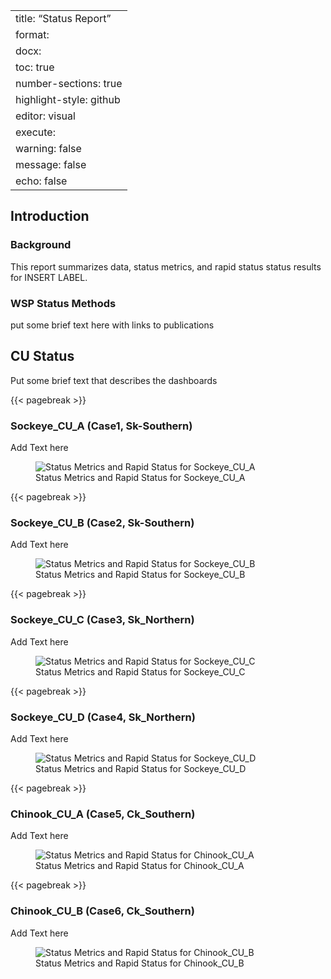 
---	
title: "Status Report"
format: 
  docx:
    toc: true
    number-sections: true
    highlight-style: github
editor: visual
execute: 
  warning: false
  message: false
  echo: false
---	
	
	
	
	
	
	
## Introduction

### Background

This report summarizes data, status metrics, and rapid status status results for INSERT LABEL.

### WSP Status Methods

put some brief text here with links to publications

## CU Status

Put some brief text that describes the dashboards




{{< pagebreak >}}

### Sockeye_CU_A (Case1, Sk-Southern)
Add Text here


![Status Metrics and Rapid Status for Sockeye_CU_A](../Dashboards/Sk-Southern_Sockeye_CU_A_Case1.png)

{{< pagebreak >}}

### Sockeye_CU_B (Case2, Sk-Southern)
Add Text here


![Status Metrics and Rapid Status for Sockeye_CU_B](../Dashboards/Sk-Southern_Sockeye_CU_B_Case2.png)

{{< pagebreak >}}

### Sockeye_CU_C (Case3, Sk_Northern)
Add Text here


![Status Metrics and Rapid Status for Sockeye_CU_C](../Dashboards/Sk_Northern_Sockeye_CU_C_Case3.png)

{{< pagebreak >}}

### Sockeye_CU_D (Case4, Sk_Northern)
Add Text here


![Status Metrics and Rapid Status for Sockeye_CU_D](../Dashboards/Sk_Northern_Sockeye_CU_D_Case4.png)

{{< pagebreak >}}

### Chinook_CU_A (Case5, Ck_Southern)
Add Text here


![Status Metrics and Rapid Status for Chinook_CU_A](../Dashboards/Ck_Southern_Chinook_CU_A_Case5.png)

{{< pagebreak >}}

### Chinook_CU_B (Case6, Ck_Southern)
Add Text here


![Status Metrics and Rapid Status for Chinook_CU_B](../Dashboards/Ck_Southern_Chinook_CU_B_Case6.png)